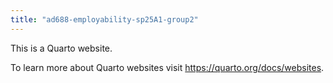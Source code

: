 ```yaml
---
title: "ad688-employability-sp25A1-group2"
---
```


This is a Quarto website.

To learn more about Quarto websites visit <https://quarto.org/docs/websites>.
